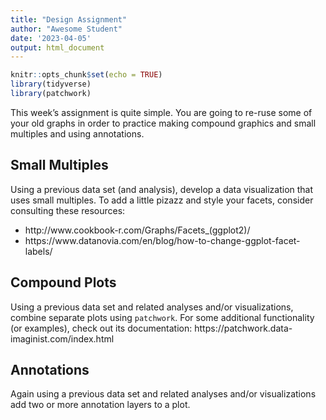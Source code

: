 ```yaml
---
title: "Design Assignment"
author: "Awesome Student"
date: '2023-04-05'
output: html_document
---
```


```r
knitr::opts_chunk$set(echo = TRUE)
library(tidyverse)
library(patchwork)
```

This week's assignment is quite simple. You are going to re-ruse some of your old graphs in order to practice making compound graphics and small multiples and using annotations.



## Small Multiples

Using a previous data set (and analysis), develop a data visualization that uses small multiples. To add a little pizazz and style your facets, consider consulting these resources:

- http://www.cookbook-r.com/Graphs/Facets_(ggplot2)/
- https://www.datanovia.com/en/blog/how-to-change-ggplot-facet-labels/





## Compound Plots

Using a previous data set and related analyses and/or visualizations, combine separate plots using `patchwork`. For some additional functionality (or examples), check out its documentation: https://patchwork.data-imaginist.com/index.html






## Annotations

Again using a previous data set and related analyses and/or visualizations add two or more annotation layers to a plot.